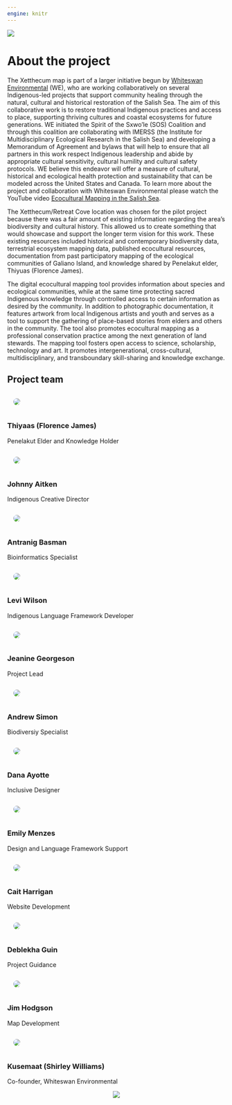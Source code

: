 ```yaml
---
engine: knitr
---
```


::: {.column-screen}
![](files/banner_about.png)
:::

# About the project 

The Xetthecum map is part of a larger initiative begun by [Whiteswan Environmental](https://www.whiteswanenvironmental.org/digital-ecocultural-mapping.html) (WE), who are working collaboratively on several Indigenous-led projects that support community healing through the natural, cultural and historical restoration of the Salish Sea. The aim of this collaborative work is to restore traditional Indigenous practices and access to place, supporting thriving cultures and coastal ecosystems for future generations. WE initiated the Spirit of the Sxwo’le (SOS) Coalition and through this coalition are collaborating with IMERSS (the Institute for Multidisciplinary Ecological Research in the Salish Sea) and developing a Memorandum of Agreement and bylaws that will help to ensure that all partners in this work respect Indigenous leadership and abide by appropriate cultural sensitivity, cultural humility and cultural safety protocols. WE believe this endeavor will offer a measure of cultural, historical and ecological health protection and sustainability that can be modeled across the United States and Canada. To learn more about the project and collaboration with Whiteswan Environmental please watch the YouTube video [Ecocultural Mapping in the Salish Sea](https://www.youtube.com/watch?v=0v84S7DeORU). 

The Xetthecum/Retreat Cove location was chosen for the pilot project because there was a fair amount of existing information regarding the area’s biodiversity and cultural history. This allowed us to create something that would showcase and support the longer term vision for this work. These existing resources included historical and contemporary biodiversity data, terrestrial ecosystem mapping data, published ecocultural resources, documentation from past participatory mapping of the ecological communities of Galiano Island, and knowledge shared by Penelakut elder, Thiyuas (Florence James). 

The digital ecocultural mapping tool provides information about species and ecological communities, while at the same time protecting sacred Indigenous knowledge through controlled access to certain information as desired by the community. In addition to photographic documentation, it features artwork from local Indigenous artists and youth and serves as a tool to support the gathering of place-based stories from elders and others in the community. The tool also promotes ecocultural mapping as a professional conservation practice among the next generation of land stewards. The mapping tool fosters open access to science, scholarship, technology and art. It promotes intergenerational, cross-cultural, multidisciplinary, and transboundary skill-sharing and knowledge exchange. 



## Project team

:::{.blurb-container}
:::{.blurb-half-column style="width: 30%"}
![](files/florence.png){style="padding:1em; border-radius: 50%; max-height: 200px"}
:::
:::{.blurb-half-column style="width=70%"}
### Thiyaas (Florence James)
Penelakut Elder and Knowledge Holder
:::
:::

:::{.blurb-container}
:::{.blurb-half-column style="width: 30%"}
![](files/johnny.png){style="padding:1em; border-radius: 50%; max-height: 200px"}
:::
:::{.blurb-half-column style="width=70%"}
### Johnny Aitken
Indigenous Creative Director
:::
:::

:::{.blurb-container}
:::{.blurb-half-column style="width: 30%"}
![](files/antranig.png){style="padding:1em; border-radius: 50%; max-height: 200px"}
:::
:::{.blurb-half-column style="width=70%"}
### Antranig Basman
Bioinformatics Specialist
:::
:::

:::{.blurb-container}
:::{.blurb-half-column style="width: 30%"}
![](files/levi.png){style="padding:1em; border-radius: 50%; max-height: 200px"}
:::
:::{.blurb-half-column style="width=70%"}
### Levi Wilson 
Indigenous Language Framework Developer
:::
:::


:::{.blurb-container}
:::{.blurb-half-column style="width: 30%"}
![](files/jeanine.png){style="padding:1em; border-radius: 50%; max-height: 200px"}
:::
:::{.blurb-half-column style="width=70%"}
### Jeanine Georgeson
Project Lead
:::
:::


:::{.blurb-container}
:::{.blurb-half-column style="width: 30%"}
![](files/andrew.png){style="padding:1em; border-radius: 50%; max-height: 200px"}
:::
:::{.blurb-half-column style="width=70%"}
### Andrew Simon
Biodiversiy Specialist
:::
:::


:::{.blurb-container}
:::{.blurb-half-column style="width: 30%"}
![](files/dana.png){style="padding:1em; border-radius: 50%; max-height: 200px"}
:::
:::{.blurb-half-column style="width=70%"}
### Dana Ayotte
Inclusive Designer
:::
:::

:::{.blurb-container}
:::{.blurb-half-column style="width: 30%"}
![](files/emily.png){style="padding:1em; border-radius: 50%; max-height: 200px"}
:::
:::{.blurb-half-column style="width=70%"}
### Emily Menzes
Design and Language Framework Support
:::
:::

:::{.blurb-container}
:::{.blurb-half-column style="width: 30%"}
![](files/cait.jpg){style="padding:1em; border-radius: 50%; max-height: 200px"}
:::
:::{.blurb-half-column style="width=70%"}
### Cait Harrigan
Website Development
:::
:::


:::{.blurb-container}
:::{.blurb-half-column style="width: 30%"}
![](files/team_member.png){style="padding:1em; border-radius: 50%; max-height: 200px"}
:::
:::{.blurb-half-column style="width=70%"}
### Deblekha Guin
Project Guidance
:::
:::

:::{.blurb-container}
:::{.blurb-half-column style="width: 30%"}
![](files/team_member.png){style="padding:1em; border-radius: 50%; max-height: 200px"}
:::
:::{.blurb-half-column style="width=70%"}
### Jim Hodgson
Map Development
:::
:::

:::{.blurb-container}
:::{.blurb-half-column style="width: 30%"}
![](files/team_member.png){style="padding:1em; border-radius: 50%; max-height: 200px"}
:::
:::{.blurb-half-column style="width=70%"}
### Kusemaat (Shirley Williams)
Co-founder, Whiteswan Environmental
:::
:::


::: {.column-page}
<center>
![](files/icon_array.png)
</center>
:::
